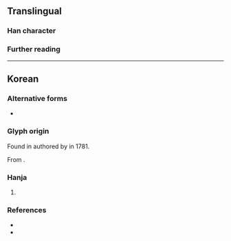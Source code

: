 {{character info/new}}
==Translingual==

===Han character===
{{Han char|rn=26|rad=卩|as=11|sn=13|four=84227|canj=OJSL|ids=⿱斜⿱𠃌丨}}

===Further reading===
{{Han ref|kx=0478.211|dj=0366.190|hdz=10319.061|uh=5381}}

----

==Korean==

===Alternative forms===
* {{alter|ko|⿱斜㔾}}

===Glyph origin===
{{ko-etym-gukja}} Found in {{lang|ko|《國朝搢紳案》}} authored by {{w2|ko|이만운 (1723년)|이만운 (李萬運)|tr=-}} in 1781.

From {{Han compound|斜#Korean|⿱𠃌丨|tr1={{ko-l|사}}|t2=used as a marker in [[w:gugyeol|''gugyeol'']] to represent the final consonant {{ko-l|ㄴ}}}}.

===Hanja===
{{ko-hanja|[[땅]] [[이름]]|산}}

# {{hanja form of|산|[[placename]]}}
#: {{uxi|ko|'''厁'''洞萬戶|placename in 18th century [[Joseon]]}}

===References===
* {{R:hanjadoc|1008}}
* {{R:ko:Sinjajeon1915|gukja=1}}